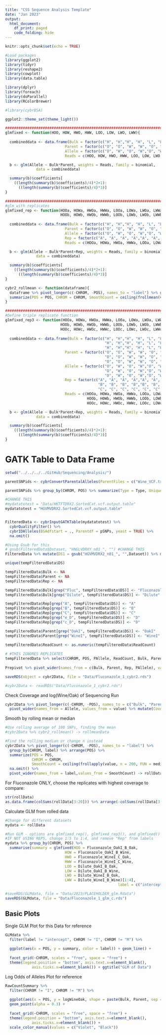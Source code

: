 ```yaml
---
title: "CSS Sequence Analysis Template"
date: "Jan 2023"
output:
  html_document:
    df_print: paged
    code_folding: hide
---
```


```r
knitr::opts_chunk$set(echo = TRUE)

#Load packages
library(ggplot2)
library(tidyr)
library(reshape2)
library(cowplot)
library(data.table)

library(dplyr)
library(foreach)
library(doParallel)
library(RColorBrewer)

#library(cybrBSA)

ggplot2::theme_set(theme_light())

################################################################################
glmfixed <- function(HOO, HOW, HWO, HWW, LOO, LOW, LWO, LWW){
  
  combineddata <- data.frame(Bulk = factor(c("H", "H","H", "H", "L", "L","L", "L")),
                           Parent = factor(c("O", "O", "W", "W", "O", "O", "W", "W")),
                           Allele = factor(c("O", "W", "O", "W","O", "W", "O", "W")),
                           Reads = c(HOO, HOW, HWO, HWW, LOO, LOW, LWO, LWW))

  b <- glm(Allele ~ Bulk*Parent, weights = Reads, family = binomial, 
              data = combineddata)

  summary(b)$coefficients[
    ((length(summary(b)$coefficients)/4)*2+1):
      ((length(summary(b)$coefficients)/4)*3)]
}

################################################################################
#glm with replicates
glmfixed_rep <- function(HOOa, HOWa, HWOa, HWWa, LOOa, LOWa, LWOa, LWWa, 
                         HOOb, HOWb, HWOb, HWWb, LOOb, LOWb, LWOb, LWWb){
  
  combineddata <- data.frame(Bulk = factor(c("H", "H","H", "H", "L", "L","L", "L", "H", "H","H", "H", "L", "L","L", "L")),
                           Parent = factor(c("O", "O", "W", "W", "O", "O", "W", "W", "O", "O", "W", "W", "O", "O", "W", "W")),
                           Allele = factor(c("O", "W", "O", "W","O", "W", "O", "W", "O", "W", "O", "W","O", "W", "O", "W")),
                           Rep = factor(c("A", "A", "A", "A","A", "A", "A", "A", "B", "B", "B", "B","B", "B", "B", "B")),
                           Reads = c(HOOa, HOWa, HWOa, HWWa, LOOa, LOWa, LWOa, LWWa, HOOb, HOWb, HWOb, HWWb, LOOb, LOWb, LWOb, LWWb))

  b <- glm(Allele ~ Bulk*Parent+Rep, weights = Reads, family = binomial, 
              data = combineddata)

  summary(b)$coefficients[
    ((length(summary(b)$coefficients)/4)*2+1):
      ((length(summary(b)$coefficients)/4)*3)]
}

cybr2_rollmean <- function(dataframe){
  dataframe %>% pivot_longer(c(-CHROM, -POS), names_to = "label") %>% group_by(CHROM, label) %>% arrange(POS) %>% 
  summarize(POS = POS, CHROM = CHROM, SmoothCount = ceiling(frollmean(value, n = 100))) %>% na.omit() %>% pivot_wider(names_from = label,values_from = SmoothCount)
}

################################################################################
#Define triple replicate function
glmfixed_rep3 <- function(HOOa, HOWa, HWOa, HWWa, LOOa, LOWa, LWOa, LWWa, 
                         HOOb, HOWb, HWOb, HWWb, LOOb, LOWb, LWOb, LWWb,
                         HOOc, HOWc, HWOc, HWWc, LOOc, LOWc, LWOc, LWWc){
  
  combineddata <- data.frame(Bulk = factor(c("H", "H","H", "H", "L", "L","L", "L", 
                                             "H", "H","H", "H", "L", "L","L", "L", 
                                             "H", "H","H", "H", "L", "L","L", "L")),
                           Parent = factor(c("O", "O", "W", "W", "O", "O", "W", "W", 
                                             "O", "O", "W", "W", "O", "O", "W", "W",
                                             "O", "O", "W", "W", "O", "O", "W", "W")),
                           Allele = factor(c("O", "W", "O", "W","O", "W", "O", "W", 
                                             "O", "W", "O", "W","O", "W", "O", "W",
                                             "O", "W", "O", "W","O", "W", "O", "W")),
                           Rep = factor(c("A", "A", "A", "A","A", "A", "A", "A", 
                                          "B", "B", "B", "B","B", "B", "B", "B",
                                          "C", "C", "C", "C", "C", "C","C", "C")),
                           Reads = c(HOOa, HOWa, HWOa, HWWa, LOOa, LOWa, LWOa, LWWa, 
                                     HOOb, HOWb, HWOb, HWWb, LOOb, LOWb, LWOb, LWWb,
                                     HOOc, HOWc, HWOc, HWWc, LOOc, LOWc, LWOc, LWWc))

  b <- glm(Allele ~ Bulk*Parent+Rep, weights = Reads, family = binomial, 
              data = combineddata)

  summary(b)$coefficients[
    ((length(summary(b)$coefficients)/4)*2+1):
      ((length(summary(b)$coefficients)/4)*3)]
}

```

# GATK Table to Data Frame

```r
setwd("../../../../GitHub/Sequencing/Analysis/")

parentSNPids <- cybrConvertParentalAlleles(ParentFiles = c("Wine_VCF.txt", "Oak_VCF.txt"), Truncate = TRUE)

parentSNPids %>% group_by(CHROM, POS) %>% summarize(Type = Type, Unique = length(unique(Type))) %>% filter(Unique == 1) -> pSNPs

#CHANGE THIS
#mydatatotest = "Data/HKTFTDRX2.SortedCat.vcf.output.table"
mydatatotest = "HGVMVDRX2.SortedCat.vcf.output.table"


FilteredData <- cybrInputGATKTable(mydatatotest) %>% 
  cybrQualityFilter() %>% 
  cybrIDAlleles(BSAdfstart = ., Parentdf = pSNPs, yeast = TRUE) %>% 
  na.omit()

#Using Gsub for this
# gsub(FilteredData$Dataset, "HNGLVDRXY_n01_", "") #CHANGE THIS
FilteredData %>% mutate(DS1 = gsub("HGVMVDRX2_n01_", "",Dataset)) %>% mutate(DS = gsub(".fastq", "",DS1)) %>%  select(-Dataset, -DS1) -> tempFilteredData

unique(tempFilteredData$DS)

tempFilteredData$Bulk <- NA
tempFilteredData$Parent <- NA
tempFilteredData$Rep <- NA

tempFilteredData$Bulk[grep("Fluc", tempFilteredData$DS)] <- "Fluconazole" #CHANGE THIS
tempFilteredData$Bulk[grep("Dilute", tempFilteredData$DS)] <- "Dilute"

tempFilteredData$Rep[grep("A", tempFilteredData$DS)] <- "A"
tempFilteredData$Rep[grep("B", tempFilteredData$DS)] <- "B"
tempFilteredData$Rep[grep("C", tempFilteredData$DS)] <- "C"
tempFilteredData$Rep[grep("e_D", tempFilteredData$DS)] <- "D"
tempFilteredData$Rep[grep("c_D", tempFilteredData$DS)] <- "D"

tempFilteredData$Parent[grep("OakI", tempFilteredData$DS)] <- "OakI"
tempFilteredData$Parent[grep("WineI", tempFilteredData$DS)] <- "WineI"

tempFilteredData$ReadCount <- as.numeric(tempFilteredData$ReadCount)
  
# #THIS IGNORES REPLICATES
tempFilteredData %>% select(CHROM, POS, PAllele, ReadCount, Bulk, Parent, Rep) %>% distinct() -> Prepivot
 
Prepivot %>% pivot_wider(names_from = c(Bulk, Parent, Rep, PAllele), values_from = ReadCount) -> cybr2Data

saveRDS(object = cybr2Data, file = "Data/Fluconazole_1_cybr2.rds")

#cybr2Data <- readRDS("Data/Fluconazole_1_cybr2.rds")

```


Check Coverage and log(Wine/Oak) of Sequencing Run

```r
cybr2Data %>% pivot_longer(c(-CHROM, -POS), names_to = c("Bulk", "Parent", "Rep", "Allele"), names_sep = "_") %>%
  pivot_wider(names_from = Allele, values_from = value) %>% mutate(Coverage = Wine + Oak, logWineOak = log(Wine/Oak)) -> RawCountSummary
```

Smooth by rolling mean or median

```r
#Use rolling average of 100 SNPs, finding the mean
#cybr2Data %>% cybr2_rollmean() -> rollmeanData

#Find the rolling median or change n instead
cybr2Data %>% pivot_longer(c(-CHROM, -POS), names_to = "label") %>% 
  group_by(CHROM, label) %>% arrange(POS) %>% 
  summarize(POS = POS, 
            CHROM = CHROM, 
            SmoothCount = ceiling(frollapply(value, n = 200, FUN = median, align = "center"))) %>% #CHANGE THIS LINE
  na.omit() %>% 
  pivot_wider(names_from = label,values_from = SmoothCount) -> rollData

```

For Fluconazole ONLY, choose the replicates with highest coverage to compare:
```r
str(rollData)
as.data.frame(colSums(rollData[3:20])) %>% arrange(-colSums(rollData[3:20]))
```

Calculate GLM from rolled data

```r
#Change for different datasets
mydata <- rollData

#Run GLM - options are glmfixed_rep(), glmfixed_rep3(), and glmfixed()
#IF NOT USING REPS, change 1:5 to 1:4, and remove "Rep" from labels
mydata %>% group_by(CHROM, POS) %>% 
  summarise(summary = glmfixed(HOO = Fluconazole_OakI_B_Oak, 
                           HOW = Fluconazole_OakI_B_Wine, 
                           HWO = Fluconazole_WineI_C_Oak,
                           HWW = Fluconazole_WineI_C_Wine,
                           LOO = Dilute_OakI_B_Oak,
                           LOW = Dilute_OakI_B_Wine,
                           LWO = Dilute_WineI_B_Oak, 
                           LWW = Dilute_WineI_B_Wine)[1:4],
                                                   label = c("intercept", "Bulk", "Parent", "Interaction")) -> GLMdata

#saveRDS(GLMdata, file = "Data/2023/PLACEHOLDER_glm.Rdata")
saveRDS(GLMdata, file = "Data/Fluconazole_1_glm_c.rds")

```

## Basic Plots

Single GLM Plot for this Data for reference

```r
GLMdata %>% 
  filter(label != "intercept", CHROM != "I", CHROM != "M") %>% 
  
  ggplot(aes(x = POS, y = summary, color = label)) + geom_line() + 
  
  facet_grid(~CHROM, scales = "free", space = "free") +
  theme(legend.position = "bottom", axis.text.x=element_blank(),
            axis.ticks.x=element_blank()) + ggtitle("GLM of Data")
```

Log Odds of Alleles Plot for reference

```r
RawCountSummary %>% 
  filter(CHROM != "I", CHROM != "M") %>% 
  
  ggplot(aes(x = POS, y = logWineOak, shape = paste(Bulk, Parent, sep = "_"), color = Bulk)) + 
  geom_point(alpha = 0.3) + 
  
  facet_grid(~CHROM, scales = "free", space = "free") +
  theme(legend.position = "bottom", axis.text.x=element_blank(),
            axis.ticks.x=element_blank()) +
  scale_color_manual(values = c("Violet", "Black"))
```


